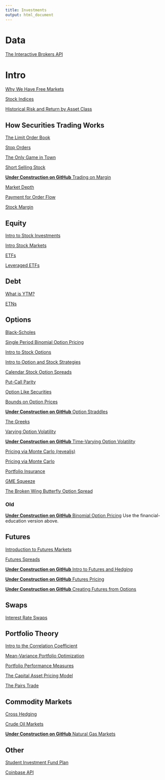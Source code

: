```yaml
---
title: Investments
output: html_document
---
```


# Data

[The Interactive Brokers API](https://financial-education.github.io/IB_API/)

# Intro

[Why We Have Free Markets](https://financial-education.github.io/why_we_have_free_markets)

[Stock Indices](https://financial-education.github.io/stock-indices/)

[Historical Risk and Return by Asset Class](https://financial-education.github.io/relative_performance_asset_classes/)

## How Securities Trading Works 

[The Limit Order Book](https://financial-education.github.io/5mf_limit-order-book/)

[Stop Orders](https://financial-education.github.io/stop_orders/)

[The Only Game in Town](https://financial-education.github.io/only_game_in_town/)

[Short Selling Stock](https://financial-education.github.io/short_selling_stock/)

[**Under Construction on GitHub** Trading on Margin](https://github.com/FinancialMarkets/5MinuteFinance/blob/master/Trading_and_Market_Structure/Margin/margin.Rmd)

[Market Depth](https://matt-brigida.github.io/fin_532_market_depth/)

[Payment for Order Flow](https://financial-education.github.io/payment_for_order_flow/)

[Stock Margin](https://financial-education.github.io/stock_margin/)

## Equity

[Intro to Stock Investments]()

[Intro Stock Markets]()

[ETFs]()

[Leveraged ETFs]()

## Debt

<!--- Duration and convexity are in the financial markets course-----
[Intro to Duration](https://financial-education.github.io/intro_to_duration/)

[Convexity]()
-->

[What is YTM?]()

[ETNs]()

## Options

[Black-Scholes](https://financial-education.github.io/black_scholes/)

[Single Period Binomial Option Pricing](https://financial-education.github.io/single_period_binomial_option_pricing)

[Intro to Stock Options]()

[Intro to Option and Stock Strategies]()

[Calendar Stock Option Spreads](https://financial-education.github.io/calendar_stock_option_spreads/)

[Put-Call Parity](https://financial-education.github.io/put_call_parity/)

[Option Like Securities](https://financial-education.github.io/option_like_securities/)

[Bounds on Option Prices](https://financial-education.github.io/bounds_on_option_prices/)

[**Under Construction on GitHub** Option Straddles](https://github.com/FinancialMarkets/5MinuteFinance/blob/master/Options/option_straddle/option_straddle.Rmd)

[The Greeks]()

[Varying Option Volatility]()

[**Under Construction on GitHub** Time-Varying Option Volatility](https://github.com/FinancialMarkets/5MinuteFinance/blob/master/Options/time_varying_IV/stoch_vol.Rmd)

[Pricing via Monte Carlo (revealjs)](https://financial-education.github.io/intro_monte_carlo_methods_in_finance)

[Pricing via Monte Carlo]()

[Portfolio Insurance](https://financial-education.github.io/portfolio_insurance/)

[GME Squeeze](https://financial-education.github.io/GME_Squeeze/)

[The Broken Wing Butterfly Option Spread](https://financial-education.github.io/broken_wing_butterfly/)

### Old

[**Under Construction on GitHub** Binomial Option Pricing](https://github.com/FinancialMarkets/5MinuteFinance/blob/master/Options/binomial_option_pricing/binomial_option_pricing.Rmd) Use the financial-education version above.

## Futures

[Introduction to Futures Markets](https://financial-education.github.io/intro_futures_rtf/)

[Futures Spreads](https://financial-education.github.io/Futures_Spreads/)

[**Under Construction on GitHub** Intro to Futures and Hedging](https://github.com/FinancialMarkets/5MinuteFinance/blob/master/Derivatives/Futures_Intro/intro_futures.Rmd)

[**Under Construction on GitHub** Futures Pricing](https://github.com/FinancialMarkets/5MinuteFinance/blob/master/Derivatives/Pricing_Futures/pricing_futures.Rmd)

[**Under Construction on GitHub** Creating Futures from Options](https://github.com/FinancialMarkets/5MinuteFinance/blob/master/Options/creating_futures_with_options/creating_futures_with_options.Rmd)

## Swaps

[Interest Rate Swaps](https://financial-education.github.io/5mf_Interest_Rate_Swaps/)

## Portfolio Theory

[Intro to the Correlation Coefficient]()

[Mean-Variance Portfolio Optimization]()

[Portfolio Performance Measures]()

[The Capital Asset Pricing Model]()

[The Pairs Trade]()

## Commodity Markets

[Cross Hedging]()

[Crude Oil Markets]()

[**Under Construction on GitHub** Natural Gas Markets](https://github.com/FinancialMarkets/5MinuteFinance/blob/master/Commodities/nat_gas_markets/nat_gas_markets.Rmd)

## Other

[Student Investment Fund Plan](https://financial-education.github.io/Student_Investment_Fund_Plan/)

[Coinbase API](https://financial-education.github.io/coinbase_api/)
